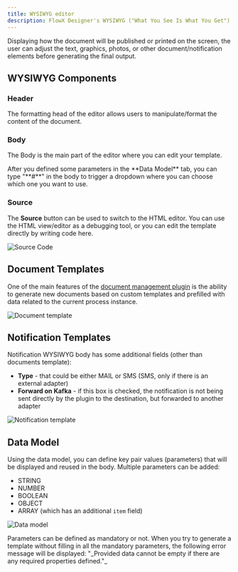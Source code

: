 ```yaml
---
title: WYSIWYG editor
description: FlowX Designer's WYSIWYG ("What You See Is What You Get") editor enables you to create and modify notification and document templates without the need for complicated coding from the developers. WYSIWYG editors make the creation/editing of any type of document or notification easier for the end-user. 
---
```


Displaying how the document will be published or printed on the screen, the user can adjust the text, graphics, photos, or other document/notification elements before generating the final output.

## WYSIWYG Components

### Header

The formatting head of the editor allows users to manipulate/format the content of the document.

### Body

The Body is the main part of the editor where you can edit your template.

<Tip>
After you defined some parameters in the **Data Model** tab, you can type "**#**" in the body to trigger a dropdown where you can choose which one you want to use.
</Tip>

### Source

The **Source** button can be used to switch to the HTML editor. You can use the HTML view/editor as a debugging tool, or you can edit the template directly by writing code here.

![Source Code](https://s3.eu-west-1.amazonaws.com/docx.flowx.ai/platform-deep-dive/wysiwyg_source.gif)

## Document Templates

One of the main features of the [document management plugin](./custom-plugins/documents-plugin/documents-plugin-overview) is the ability to generate new documents based on custom templates and prefilled with data related to the current process instance.

![Document template](https://s3.eu-west-1.amazonaws.com/docx.flowx.ai/platform-deep-dive/wysiwyg_document_template.png)

<Card title="Documents plugin" href="./custom-plugins/documents-plugin/documents-plugin-overview" icon ="file">
</Card>

## Notification Templates

Notification WYSIWYG body has some additional fields (other than documents template):

* **Type** - that could be either MAIL or SMS (SMS, only if there is an external adapter)
* **Forward on Kafka** - if this box is checked, the notification is not being sent directly by the plugin to the destination, but forwarded to another adapter

![Notification template](https://s3.eu-west-1.amazonaws.com/docx.flowx.ai/platform-deep-dive/wysiwyg_notif_template.png)

<Card title="Managing notifications templates" href="./custom-plugins/notifications-plugin/managing-notification-templates" icon ="file">
</Card>

## Data Model

Using the data model, you can define key pair values (parameters) that will be displayed and reused in the body. Multiple parameters can be added:

* STRING
* NUMBER
* BOOLEAN
* OBJECT
* ARRAY (which has an additional `item` field)

![Data model](https://s3.eu-west-1.amazonaws.com/docx.flowx.ai/platform-deep-dive/wysiwyg_data_model.png)

<Info>
Parameters can be defined as mandatory or not. When you try to generate a template without filling in all the mandatory parameters, the following error message will be displayed: "_Provided data cannot be empty if there are any required properties defined."_
</Info>